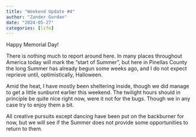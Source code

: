 ```yaml
---
title: "Weekend Update #4"
author: "Zander Gordan"
date: "2024-05-27"
categories: [life]
---
```


Happy Memorial Day!

There is nothing much to report around here. In many places throughout America today will mark the "start of Summer", but here in Pinellas County the long Summer has already begun some weeks ago, and I do not expect reprieve until, optimistically, Halloween.

Amid the heat, I have mostly been sheltering inside, though we did manage to get a little sunburnt earlier this weekend. The twilight hours should in principle be quite nice right now, were it not for the bugs. Though we in any case try to enjoy them a bit.

All creative pursuits except dancing have been put on the backburner for now, but we will see if the Summer does not provide some opportunities to return to them.
